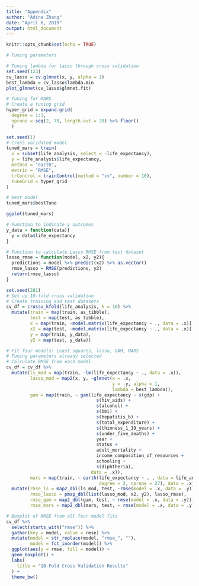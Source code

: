 ```yaml
---
title: "Appendix"
author: "Adina Zhang"
date: "April 6, 2019"
output: html_document
---
```


```r
knitr::opts_chunk$set(echo = TRUE)
```

```r
# Tuning parameters

# Tuning lambda for lasso through cross validation
set.seed(123)
cv_lasso = cv.glmnet(x, y, alpha = 1)
best_lambda = cv_lasso$lambda.min
plot_glmnet(cv_lasso$glmnet.fit)

# Tuning for MARS
# Create a tuning grid
hyper_grid = expand.grid(
  degree = 1:3, 
  nprune = seq(2, 70, length.out = 20) %>% floor()
  )

set.seed(1)
# Cross validated model
tuned_mars = train(
  x = subset(life_analysis, select = -life_expectancy),
  y = life_analysis$life_expectancy,
  method = "earth",
  metric = "RMSE",
  trControl = trainControl(method = "cv", number = 10),
  tuneGrid = hyper_grid
)

# best model
tuned_mars$bestTune

ggplot(tuned_mars)

```

```r
# Function to indicate y outcomes
y_data = function(data){
  y = data$life_expectancy
}

# Function to calculate Lasso RMSE from test dataset
lasso_rmse = function(model, x2, y2){
  predictions = model %>% predict(x2) %>% as.vector()
  rmse_lasso = RMSE(predictions, y2)
  return(rmse_lasso)
}

set.seed(281)
# Set up 10-fold cross validation
# Create training and test datasets
cv_df = crossv_kfold(life_analysis, k = 10) %>% 
  mutate(train = map(train, as_tibble),
         test = map(test, as_tibble),
         x = map(train, ~model.matrix(life_expectancy ~ ., data = .x)[,-3]),
         x2 = map(test, ~model.matrix(life_expectancy ~ ., data = .x)[,-3]),
         y = map(train, y_data),
         y2 = map(test, y_data))

# Fit four models: Least squares, lasso, GAM, MARS 
# Tuning parameters already selected
# Calculate RMSE from each model
cv_df = cv_df %>% 
  mutate(ls_mod = map(train, ~lm(life_expectancy ~ ., data = .x)), 
         lasso_mod = map2(x, y, ~glmnet(x = .x, 
                                        y = .y, alpha = 1, 
                                        lambda = best_lambda)),
         gam = map(train, ~ gam(life_expectancy ~ s(gdp) + 
                                  s(hiv_aids) + 
                                  s(alcohol) + 
                                  s(bmi) + 
                                  s(hepatitis_b) + 
                                  s(total_expenditure) + 
                                  s(thinness_1_19_years) + 
                                  s(under_five_deaths) + 
                                  year + 
                                  status + 
                                  adult_mortality + 
                                  income_composition_of_resources + 
                                  schooling + 
                                  s(diphtheria), 
                                data = .x)),
         mars = map(train, ~ earth(life_expectancy ~ . , data = life_analysis, 
                                   degree = 2, nprune = 27), data = .x)) %>% 
  mutate(rmse_ls = map2_dbl(ls_mod, test, ~rmse(model = .x, data = .y)),
         rmse_lasso = pmap_dbl(list(lasso_mod, x2, y2), lasso_rmse),
         rmse_gam = map2_dbl(gam, test, ~ rmse(model = .x, data = .y)),
         rmse_mars = map2_dbl(mars, test, ~ rmse(model = .x, data = .y)))

# Boxplot of RMSE from all four model fits
cv_df %>% 
  select(starts_with("rmse")) %>% 
  gather(key = model, value = rmse) %>% 
  mutate(model = str_replace(model, "rmse_", ""),
         model = fct_inorder(model)) %>% 
  ggplot(aes(y = rmse, fill = model)) + 
  geom_boxplot() + 
  labs(
    title = "10-Fold Cross Validation Results"
  ) +
  theme_bw()
```

